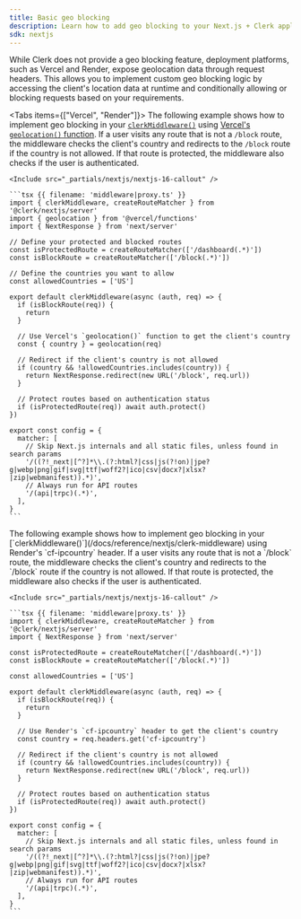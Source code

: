 ```yaml
---
title: Basic geo blocking
description: Learn how to add geo blocking to your Next.js + Clerk application.
sdk: nextjs
---
```


While Clerk does not provide a geo blocking feature, deployment platforms, such as Vercel and Render, expose geolocation data through request headers. This allows you to implement custom geo blocking logic by accessing the client's location data at runtime and conditionally allowing or blocking requests based on your requirements.

<Tabs items={["Vercel", "Render"]}>
  <Tab>
    The following example shows how to implement geo blocking in your [`clerkMiddleware()`](/docs/reference/nextjs/clerk-middleware) using [Vercel's `geolocation()` function](https://vercel.com/guides/geo-ip-headers-geolocation-vercel-functions). If a user visits any route that is not a `/block` route, the middleware checks the client's country and redirects to the `/block` route if the country is not allowed. If that route is protected, the middleware also checks if the user is authenticated.

    <Include src="_partials/nextjs/nextjs-16-callout" />

    ```tsx {{ filename: 'middleware|proxy.ts' }}
    import { clerkMiddleware, createRouteMatcher } from '@clerk/nextjs/server'
    import { geolocation } from '@vercel/functions'
    import { NextResponse } from 'next/server'

    // Define your protected and blocked routes
    const isProtectedRoute = createRouteMatcher(['/dashboard(.*)'])
    const isBlockRoute = createRouteMatcher(['/block(.*)'])

    // Define the countries you want to allow
    const allowedCountries = ['US']

    export default clerkMiddleware(async (auth, req) => {
      if (isBlockRoute(req)) {
        return
      }

      // Use Vercel's `geolocation()` function to get the client's country
      const { country } = geolocation(req)

      // Redirect if the client's country is not allowed
      if (country && !allowedCountries.includes(country)) {
        return NextResponse.redirect(new URL('/block', req.url))
      }

      // Protect routes based on authentication status
      if (isProtectedRoute(req)) await auth.protect()
    })

    export const config = {
      matcher: [
        // Skip Next.js internals and all static files, unless found in search params
        '/((?!_next|[^?]*\\.(?:html?|css|js(?!on)|jpe?g|webp|png|gif|svg|ttf|woff2?|ico|csv|docx?|xlsx?|zip|webmanifest)).*)',
        // Always run for API routes
        '/(api|trpc)(.*)',
      ],
    }
    ```
  </Tab>

  <Tab>
    The following example shows how to implement geo blocking in your [`clerkMiddleware()`](/docs/reference/nextjs/clerk-middleware) using Render's `cf-ipcountry` header. If a user visits any route that is not a `/block` route, the middleware checks the client's country and redirects to the `/block` route if the country is not allowed. If that route is protected, the middleware also checks if the user is authenticated.

    <Include src="_partials/nextjs/nextjs-16-callout" />
    
    ```tsx {{ filename: 'middleware|proxy.ts' }}
    import { clerkMiddleware, createRouteMatcher } from '@clerk/nextjs/server'
    import { NextResponse } from 'next/server'

    const isProtectedRoute = createRouteMatcher(['/dashboard(.*)'])
    const isBlockRoute = createRouteMatcher(['/block(.*)'])

    const allowedCountries = ['US']

    export default clerkMiddleware(async (auth, req) => {
      if (isBlockRoute(req)) {
        return
      }

      // Use Render's `cf-ipcountry` header to get the client's country
      const country = req.headers.get('cf-ipcountry')

      // Redirect if the client's country is not allowed
      if (country && !allowedCountries.includes(country)) {
        return NextResponse.redirect(new URL('/block', req.url))
      }

      // Protect routes based on authentication status
      if (isProtectedRoute(req)) await auth.protect()
    })

    export const config = {
      matcher: [
        // Skip Next.js internals and all static files, unless found in search params
        '/((?!_next|[^?]*\\.(?:html?|css|js(?!on)|jpe?g|webp|png|gif|svg|ttf|woff2?|ico|csv|docx?|xlsx?|zip|webmanifest)).*)',
        // Always run for API routes
        '/(api|trpc)(.*)',
      ],
    }
    ```
  </Tab>
</Tabs>
